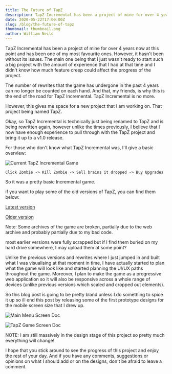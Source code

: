 ```yaml
---
title: The Future of TapZ
description: TapZ Incremental has been a project of mine for over 4 years now at this point and has been one of my most favourite ones. However, it hasn't been without its issues. The main one being that I just wasn't ready to start such a big project
date: 2020-05-22T17:00:00Z
slug: /blog/the-future-of-tapz
thumbnail: thumbnail.png
author: William Neild
---
```


TapZ Incremental has been a project of mine for over 4 years now at this point and has been one of my most favourite
ones. However, it hasn't been without its issues. The main one being that I just wasn't ready to start such a big
project with the amount of experience that I had at that time and I didn't know how much feature creep could affect
the progress of the project.

The number of rewrites that the game has undergone in the past 4 years can no longer be counted on each hand. And that,
my friends, is why this is the end of the road for TapZ Incremental. TapZ Incremental is no more.

However, this gives me space for a new project that I am working on. That project being named TapZ.

Okay, so TapZ Incremental is technically just being renamed to TapZ and is being rewritten again, however unlike the
times previously, I believe that I now have enough experience to pull through with the TapZ project and bring it up to
a v1.0 release.

For those who don't know what TapZ Incremental was, I'll give a basic overview:

![Current TapZ Incremental Game](current_tapz_incremental.png)

`Click Zombie -> Kill Zombie -> Sell brains it dropped -> Buy Upgrades`

So it was a pretty basic Incremental game.

if you want to play some of the old versions of TapZ, you can find them below:

[Latest version](https://web.archive.org/web/20200522150053/https%3A%2F%2Ftapz.williamneild.com%2F)

[Older version](https://web.archive.org/web/20190406114711/https://tapz.realstep.co.uk/)

Note: Some archives of the game are broken, partially due to the web archive and probably partially due to my bad code.

most earlier versions were fully scrapped but if I find them buried on my hard drive somewhere, I may upload them at
some point?

Unlike the previous versions and rewrites where I just jumped in and built what I was visualising at that moment in
time, I have actually started to plan what the game will look like and started planning the UI/UX paths throughout the
game. Moreover, I plan to make the game as a progressive web application so it will also be responsive across a whole
range of devices (unlike previous versions which scaled and cropped out elements).

So this blog post is going to be pretty bland unless I do something to spice it up so ill end this post by releasing
some of the first prototype designs for the mobile screen size that I drew up.

![Main Menu Screen Doc](TapZMainMenuDesignDoc.png)

![TapZ Game Screen Doc](TapZGameScreenDoc.png)

NOTE: I am still massively in the design stage of this project so pretty much everything will change!

I hope that you stick around to see the progress of this project and enjoy the rest of your day. And if you have any
comments, suggestions or opinions on what I should add or on the designs, don't be afraid to leave a comment.

